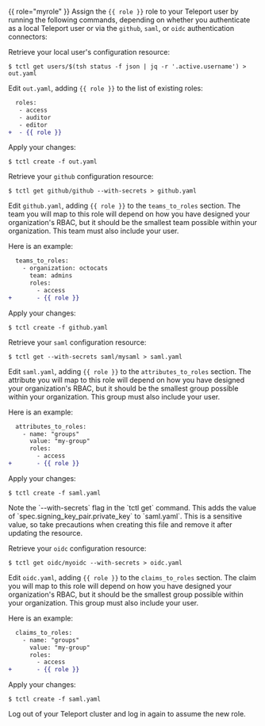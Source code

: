 {{ role="myrole" }}
Assign the `{{ role }}` role to your Teleport user by running the following
commands, depending on whether you authenticate as a local Teleport user or via
the `github`, `saml`, or `oidc` authentication connectors:

<Tabs>
<TabItem label="Local User">

Retrieve your local user's configuration resource:

```code
$ tctl get users/$(tsh status -f json | jq -r '.active.username') > out.yaml
```

Edit `out.yaml`, adding `{{ role }}` to the list of existing roles:

```diff
  roles:
   - access
   - auditor
   - editor
+  - {{ role }}
```

Apply your changes:

```code
$ tctl create -f out.yaml
```

</TabItem>
<TabItem label="GitHub">

Retrieve your `github`  configuration resource:

```code
$ tctl get github/github --with-secrets > github.yaml
```

Edit `github.yaml`, adding `{{ role }}` to the
`teams_to_roles` section. The team you will map to this role will depend on how
you have designed your organization's RBAC, but it should be the smallest team
possible within your organization. This team must also include your user.

Here is an example:

```diff
  teams_to_roles:
    - organization: octocats
      team: admins
      roles:
        - access
+       - {{ role }}
```

Apply your changes:

```code
$ tctl create -f github.yaml
```

</TabItem>
<TabItem label="SAML">

Retrieve your `saml`  configuration resource:

```code
$ tctl get --with-secrets saml/mysaml > saml.yaml
```

Edit `saml.yaml`, adding `{{ role }}` to the
`attributes_to_roles` section. The attribute you will map to this role will
depend on how you have designed your organization's RBAC, but it should be the
smallest group possible within your organization. This group must also include
your user.

Here is an example:

```diff
  attributes_to_roles:
    - name: "groups"
      value: "my-group"
      roles:
        - access
+       - {{ role }}
```

Apply your changes:

```code
$ tctl create -f saml.yaml
```

<Admonition type="warning">
Note the `--with-secrets` flag in the `tctl get` command. This adds the value of
`spec.signing_key_pair.private_key` to `saml.yaml`. This is a sensitive value,
so take precautions when creating this file and remove it after updating the resource.
</Admonition>

</TabItem>
<TabItem label="OIDC">

Retrieve your `oidc`  configuration resource:

```code
$ tctl get oidc/myoidc --with-secrets > oidc.yaml
```

Edit `oidc.yaml`, adding `{{ role }}` to the
`claims_to_roles` section. The claim you will map to this role will depend on
how you have designed your organization's RBAC, but it should be the smallest
group possible within your organization. This group must also include your
user.

Here is an example:

```diff
  claims_to_roles:
    - name: "groups"
      value: "my-group"
      roles:
        - access
+       - {{ role }}
```

Apply your changes:

```code
$ tctl create -f saml.yaml
```

</TabItem>
</Tabs>

Log out of your Teleport cluster and log in again to assume the new role.
